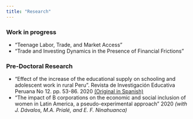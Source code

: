 ```yaml
---
title: "Research"
---
```


<!-- Google tag (gtag.js) -->
<script async src="https://www.googletagmanager.com/gtag/js?id=G-77P05TLLMD"></script>
<script>
  window.dataLayer = window.dataLayer || [];
  function gtag(){dataLayer.push(arguments);}
  gtag('js', new Date());

  gtag('config', 'G-77P05TLLMD');
</script>


<!--# {.tabset .tabset-fade} -->

### Work in progress

- "Teenage Labor, Trade, and Market Access"
- "Trade and Investing Dynamics in the Presence of Financial Frictions"

### Pre-Doctoral Research

- "Effect of the increase of the educational supply on schooling and adolescent work in rural Peru". Revista de
Investigación Educativa Peruana No 12. pp. 53-86. 2020 [(Original in Spanish)](https://revistas.siep.org.pe/index.php/RPIE/article/view/129)
- "The impact of B corporations on the economic and social inclusion of women in Latin America, a pseudo-experimental approach" 2020
*(with J. Dávalos, M.A. Prialé, and E. F. Ninahuanca)*

